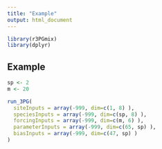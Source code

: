 ```yaml
---
title: "Example"
output: html_document
---
```


```r
library(r3PGmix)
library(dplyr)
```

## Example

```r
sp <- 2
m <- 20

run_3PG(
  siteInputs = array(-999, dim=c(1, 8) ),
  speciesInputs = array(-999, dim=c(sp, 8) ),
  forcingInputs = array(-999, dim=c(m, 6) ),
  parameterInputs = array(-999, dim=c(65, sp) ),
  biasInputs = array(-999, dim=c(47, sp) )
)
```